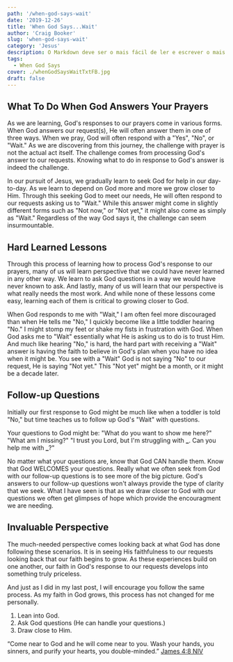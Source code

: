 ```yaml
---
path: '/when-god-says-wait'
date: '2019-12-26'
title: 'When God Says...Wait'
author: 'Craig Booker'
slug: 'when-god-says-wait'
category: 'Jesus'
description: O Markdown deve ser o mais fácil de ler e escrever o mais possível.
tags:
  - When God Says
cover: ./whenGodSaysWaitTxtFB.jpg
draft: false
---
```


## What To Do When God Answers Your Prayers

As we are learning, God's responses to our prayers come in various forms. When God answers our request(s), He will often answer them in one of three ways. When we pray, God will often respond with a "Yes", "No", or "Wait." As we are discovering from this journey, the challenge with prayer is not the actual act itself. The challenge comes from processing God's answer to our requests. Knowing what to do in response to God's answer is indeed the challenge.

In our pursuit of Jesus, we gradually learn to seek God for help in our day-to-day. As we learn to depend on God more and more we grow closer to Him. Through this seeking God to meet our needs, He will often respond to our requests asking us to "Wait." While this answer might come in slightly different forms such as "Not now," or "Not yet," it might also come as simply as "Wait." Regardless of the way God says it, the challenge can seem insurmountable.

## Hard Learned Lessons

Through this process of learning how to process God's response to our prayers, many of us will learn perspective that we could have never learned in any other way. We learn to ask God questions in a way we would have never known to ask. And lastly, many of us will learn that our perspective is what really needs the most work. And while none of these lessons come easy, learning each of them is critical to growing closer to God.

When God responds to me with "Wait," I am often feel more discouraged than when He tells me "No," I quickly become like a little toddler hearing "No." I might stomp my feet or shake my fists in frustration with God. When God asks me to "Wait" essentially what He is asking us to do is to trust Him. And much like hearing "No," is hard, the hard part with receiving a "Wait" answer is having the faith to believe in God's plan when you have no idea when it might be. You see with a "Wait" God is not saying "No" to our request, He is saying "Not yet." This "Not yet" might be a month, or it might be a decade later.

## Follow-up Questions

Initially our first response to God might be much like when a toddler is told "No," but time teaches us to follow up God's "Wait" with questions.

Your questions to God might be:
"What do you want to show me here?"
"What am I missing?"
"I trust you Lord, but I'm struggling with **\_**. Can you help me with **\_**?"

No matter what your questions are, know that God CAN handle them. Know that God WELCOMES your questions. Really what we often seek from God with our follow-up questions is to see more of the big picture. God's answers to our follow-up questions won't always provide the type of clarity that we seek. What I have seen is that as we draw closer to God with our questions we often get glimpses of hope which provide the encouragment we are needing.

## Invaluable Perspective

The much-needed perspective comes looking back at what God has done following these scenarios. It is in seeing His faithfulness to our requests looking back that our faith begins to grow. As these experiences build on one another, our faith in God's response to our requests develops into something truly priceless.

And just as I did in my last post, I will encourage you follow the same process. As my faith in God grows, this process has not changed for me personally.

1. Lean into God.
2. Ask God questions (He can handle your questions.)
3. Draw close to Him.

“Come near to God and he will come near to you. Wash your hands, you sinners, and purify your hearts, you double-minded.”
‭‭[James‬ ‭4:8‬ ‭NIV‬‬](https://www.bible.com/111/jas.4.8.niv)
